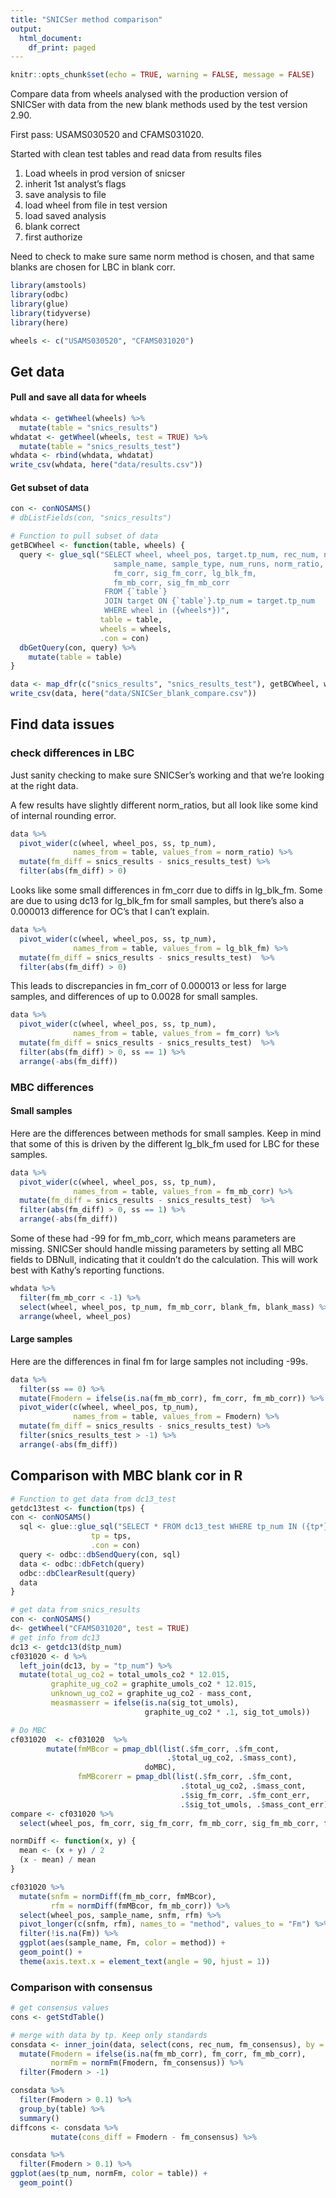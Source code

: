 ```yaml
---
title: "SNICSer method comparison"
output:
  html_document:
    df_print: paged
---
```


```r
knitr::opts_chunk$set(echo = TRUE, warning = FALSE, message = FALSE)
```

Compare data from wheels analysed with the production version of SNICSer with data from the new blank methods used by the test version 2.90.

First pass: USAMS030520 and CFAMS031020.

Started with clean test tables and read data from results files

1. Load wheels in prod version of snicser
2. inherit 1st analyst's flags
3. save analysis to file
4. load wheel from file in test version
5. load saved analysis
6. blank correct
7. first authorize

Need to check to make sure same norm method is chosen, and that same blanks are chosen for LBC in blank corr.

```r
library(amstools)
library(odbc)
library(glue)
library(tidyverse)
library(here)

wheels <- c("USAMS030520", "CFAMS031020")
```

## Get data

#### Pull and save all data for wheels

```r
whdata <- getWheel(wheels) %>%
  mutate(table = "snics_results")
whdatat <- getWheel(wheels, test = TRUE) %>%
  mutate(table = "snics_results_test")
whdata <- rbind(whdata, whdatat)
write_csv(whdata, here("data/results.csv"))
```

#### Get subset of data

```r

con <- conNOSAMS()
# dbListFields(con, "snics_results")

# Function to pull subset of data
getBCWheel <- function(table, wheels) {
  query <- glue_sql("SELECT wheel, wheel_pos, target.tp_num, rec_num, norm_method, ss,
                       sample_name, sample_type, num_runs, norm_ratio,
                       fm_corr, sig_fm_corr, lg_blk_fm,
                       fm_mb_corr, sig_fm_mb_corr 
                     FROM {`table`}
                     JOIN target ON {`table`}.tp_num = target.tp_num
                     WHERE wheel in ({wheels*})",
                    table = table,
                    wheels = wheels,
                    .con = con)
  dbGetQuery(con, query) %>%
    mutate(table = table)
}

data <- map_dfr(c("snics_results", "snics_results_test"), getBCWheel, wheels)
write_csv(data, here("data/SNICSer_blank_compare.csv"))
```

## Find data issues

### check differences in LBC

Just sanity checking to make sure SNICSer's working and that we're looking at the right data.

A few results have slightly different norm_ratios, but all look like some kind of internal rounding error.

```r
data %>%
  pivot_wider(c(wheel, wheel_pos, ss, tp_num), 
              names_from = table, values_from = norm_ratio) %>%
  mutate(fm_diff = snics_results - snics_results_test) %>%
  filter(abs(fm_diff) > 0)
```

Looks like some small differences in fm_corr due to diffs in lg_blk_fm. Some are due to using dc13 for lg_blk_fm for small samples, but there's also a 0.000013 difference for OC's that I can't explain.

```r
data %>%
  pivot_wider(c(wheel, wheel_pos, ss, tp_num), 
              names_from = table, values_from = lg_blk_fm) %>%
  mutate(fm_diff = snics_results - snics_results_test)  %>%
  filter(abs(fm_diff) > 0)
```

This leads to discrepancies in fm_corr of 0.000013 or less for large samples, and differences of up to 0.0028 for small samples.

```r
data %>%
  pivot_wider(c(wheel, wheel_pos, ss, tp_num), 
              names_from = table, values_from = fm_corr) %>%
  mutate(fm_diff = snics_results - snics_results_test)  %>%
  filter(abs(fm_diff) > 0, ss == 1) %>%
  arrange(-abs(fm_diff))
```

### MBC differences

#### Small samples

Here are the differences between methods for small samples. Keep in mind that some of this is driven by the different lg_blk_fm used for LBC for these samples.

```r
data %>%
  pivot_wider(c(wheel, wheel_pos, ss, tp_num), 
              names_from = table, values_from = fm_mb_corr) %>%
  mutate(fm_diff = snics_results - snics_results_test)  %>%
  filter(abs(fm_diff) > 0, ss == 1) %>%
  arrange(-abs(fm_diff))
```

Some of these had -99 for fm_mb_corr, which means parameters are missing. SNICSer should handle missing parameters by setting all MBC fields to DBNull, indicating that it couldn't do the calculation. This will work best with Kathy's reporting functions.

```r
whdata %>%
  filter(fm_mb_corr < -1) %>%
  select(wheel, wheel_pos, tp_num, fm_mb_corr, blank_fm, blank_mass) %>%
  arrange(wheel, wheel_pos)
```


#### Large samples

Here are the differences in final fm for large samples not including -99s.

```r
data %>%
  filter(ss == 0) %>%
  mutate(Fmodern = ifelse(is.na(fm_mb_corr), fm_corr, fm_mb_corr)) %>%
  pivot_wider(c(wheel, wheel_pos, tp_num), 
              names_from = table, values_from = Fmodern) %>%
  mutate(fm_diff = snics_results - snics_results_test) %>%
  filter(snics_results_test > -1) %>%
  arrange(-abs(fm_diff))
```

## Comparison with MBC blank cor in R

```r
# Function to get data from dc13_test
getdc13test <- function(tps) {
con <- conNOSAMS()
  sql <- glue::glue_sql("SELECT * FROM dc13_test WHERE tp_num IN ({tp*})",
                  tp = tps,
                  .con = con)
  query <- odbc::dbSendQuery(con, sql)
  data <- odbc::dbFetch(query)
  odbc::dbClearResult(query)
  data
}

# get data from snics_results
con <- conNOSAMS()
d<- getWheel("CFAMS031020", test = TRUE)
# get info from dc13
dc13 <- getdc13(d$tp_num)
cf031020 <- d %>%
  left_join(dc13, by = "tp_num") %>% 
  mutate(total_ug_co2 = total_umols_co2 * 12.015,
         graphite_ug_co2 = graphite_umols_co2 * 12.015,
         unknown_ug_co2 = graphite_ug_co2 - mass_cont,
         measmasserr = ifelse(is.na(sig_tot_umols), 
                              graphite_ug_co2 * .1, sig_tot_umols))

# Do MBC
cf031020  <- cf031020  %>%
        mutate(fmMBcor = pmap_dbl(list(.$fm_corr, .$fm_cont, 
                                   .$total_ug_co2, .$mass_cont), 
                              doMBC),
               fmMBcorerr = pmap_dbl(list(.$fm_corr, .$fm_cont, 
                                      .$total_ug_co2, .$mass_cont, 
                                      .$sig_fm_corr, .$fm_cont_err, 
                                      .$sig_tot_umols, .$mass_cont_err), doMBCerr))
compare <- cf031020 %>%
  select(wheel_pos, fm_corr, sig_fm_corr, fm_mb_corr, sig_fm_mb_corr, fmMBcor, fmMBcorerr) 

normDiff <- function(x, y) {
  mean <- (x + y) / 2
  (x - mean) / mean
}

cf031020 %>%
  mutate(snfm = normDiff(fm_mb_corr, fmMBcor),
         rfm = normDiff(fmMBcor, fm_mb_corr)) %>%
  select(wheel_pos, sample_name, snfm, rfm) %>%
  pivot_longer(c(snfm, rfm), names_to = "method", values_to = "Fm") %>%
  filter(!is.na(Fm)) %>%
  ggplot(aes(sample_name, Fm, color = method)) +
  geom_point() +
  theme(axis.text.x = element_text(angle = 90, hjust = 1))
```


### Comparison with consensus

```r
# get consensus values
cons <- getStdTable()

# merge with data by tp. Keep only standards
consdata <- inner_join(data, select(cons, rec_num, fm_consensus), by = "rec_num") %>%
  mutate(Fmodern = ifelse(is.na(fm_mb_corr), fm_corr, fm_mb_corr),
         normFm = normFm(Fmodern, fm_consensus)) %>%
  filter(Fmodern > -1)

consdata %>%
  filter(Fmodern > 0.1) %>%
  group_by(table) %>%
  summary()
diffcons <- consdata %>%
         mutate(cons_diff = Fmodern - fm_consensus) %>%

consdata %>%
  filter(Fmodern > 0.1) %>%
ggplot(aes(tp_num, normFm, color = table)) +
  geom_point()
```


